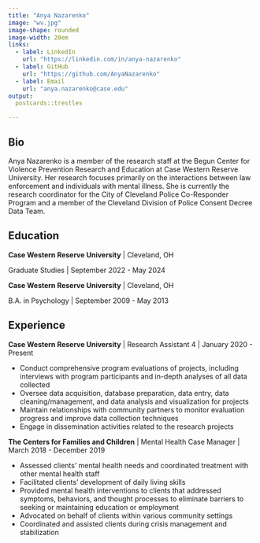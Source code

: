 ---
title: "Anya Nazarenko"
image: "wv.jpg"
image-shape: rounded
image-width: 20em
links:
  - label: LinkedIn
    url: "https://linkedin.com/in/anya-nazarenko"
  - label: GitHub
    url: "https://github.com/AnyaNazarenko"
  - label: Email
    url: "anya.nazarenko@case.edu"
output:
  postcards::trestles

---
 
## Bio

Anya Nazarenko is a member of the research staff at the Begun Center for Violence Prevention Research and Education at Case Western Reserve University. Her research focuses primarily on the interactions between law enforcement and individuals with mental illness. She is currently the research coordinator for the City of Cleveland Police Co-Responder Program and a member of the Cleveland Division of Police Consent Decree Data Team. 


## Education

**Case Western Reserve University** | Cleveland, OH

Graduate Studies  |  September 2022 - May 2024

**Case Western Reserve University** | Cleveland, OH

B.A. in Psychology | September 2009 - May 2013

## Experience

**Case Western Reserve University** | Research Assistant 4 | January 2020 - Present

- Conduct comprehensive program evaluations of projects, including interviews with program participants and in-depth analyses of all data collected
- Oversee data acquisition, database preparation, data entry, data cleaning/management, and data analysis and visualization for projects
- Maintain relationships with community partners to monitor evaluation progress and improve data collection techniques
- Engage in dissemination activities related to the research projects

**The Centers for Families and Children** | Mental Health Case Manager | March 2018 - December 2019

- Assessed clients’ mental health needs and coordinated treatment with other mental health staff
- Facilitated clients’ development of daily living skills
- Provided mental health interventions to clients that addressed symptoms, behaviors, and thought processes to eliminate barriers to seeking or maintaining education or employment
- Advocated on behalf of clients within various community settings
- Coordinated and assisted clients during crisis management and stabilization

